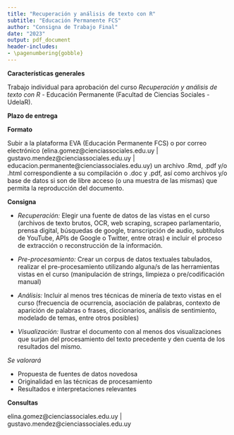 ```yaml
---
title: "Recuperación y análisis de texto con R"
subtitle: "Educación Permanente FCS"
author: "Consigna de Trabajo Final"
date: "2023"
output: pdf_document
header-includes:
- \pagenumbering{gobble}
---
```




**Características generales** 

Trabajo individual para aprobación del curso _Recuperación y análisis de texto con R_ - Educación Permanente (Facultad de Ciencias Sociales - UdelaR). 

**Plazo de entrega** 

\textcolor{blue}{13/8/2023 a las 23:59 horas}

**Formato** 

Subir a la plataforma EVA (Educación Permanente FCS) o por correo electrónico (elina.gomez@cienciassociales.edu.uy | gustavo.mendez@cienciassociales.edu.uy | educacion.permanente@cienciassociales.edu.uy) un archivo .Rmd, .pdf y/o .html correspondiente a su compilación o .doc y .pdf, así como archivos y/o base de datos si son de libre acceso (o una muestra de las mismas) que permita la reproducción del documento.

**Consigna**

- _Recuperación:_ Elegir una fuente de datos de las vistas en el curso (archivos de texto brutos, OCR, web scraping, scrapeo parlamentario, prensa digital, búsquedas de google, transcripción de audio, subtítulos de YouTube, APIs de Google o Twitter, entre otras) e incluir el proceso de extracción o reconstrucción de la información. 

- _Pre-procesamiento:_ Crear un corpus de datos textuales tabulados, realizar el pre-procesamiento utilizando alguna/s de las herramientas vistas en el curso (manipulación de strings, limpieza o pre/codificación manual)

- _Análisis:_ Incluir al menos tres técnicas de minería de texto vistas en el curso (frecuencia de ocurrencia, asociación de palabras, contexto de aparición de palabras o frases, diccionarios, análisis de sentimiento, modelado de temas, entre otros posibles)

- _Visualización:_ Ilustrar el documento con al menos dos visualizaciones que surjan del procesamiento del texto precedente y den cuenta de los resultados del mismo.


*Se valorará*

- Propuesta de fuentes de datos novedosa
- Originalidad en las técnicas de procesamiento
- Resultados e interpretaciones relevantes 


**Consultas** 

elina.gomez@cienciassociales.edu.uy | gustavo.mendez@cienciassociales.edu.uy